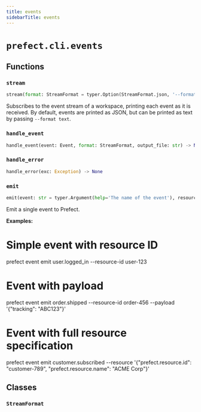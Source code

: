 ```yaml
---
title: events
sidebarTitle: events
---
```


# `prefect.cli.events`

## Functions

### `stream` <sup><a href="https://github.com/PrefectHQ/prefect/blob/main/src/prefect/cli/events.py#L30" target="_blank"><Icon icon="github" style="width: 14px; height: 14px;" /></a></sup>

```python
stream(format: StreamFormat = typer.Option(StreamFormat.json, '--format', help='Output format (json or text)'), output_file: str = typer.Option(None, '--output-file', help='File to write events to'), account: bool = typer.Option(False, '--account', help='Stream events for entire account, including audit logs'), run_once: bool = typer.Option(False, '--run-once', help='Stream only one event'))
```


Subscribes to the event stream of a workspace, printing each event
as it is received. By default, events are printed as JSON, but can be
printed as text by passing `--format text`.


### `handle_event` <sup><a href="https://github.com/PrefectHQ/prefect/blob/main/src/prefect/cli/events.py#L65" target="_blank"><Icon icon="github" style="width: 14px; height: 14px;" /></a></sup>

```python
handle_event(event: Event, format: StreamFormat, output_file: str) -> None
```

### `handle_error` <sup><a href="https://github.com/PrefectHQ/prefect/blob/main/src/prefect/cli/events.py#L79" target="_blank"><Icon icon="github" style="width: 14px; height: 14px;" /></a></sup>

```python
handle_error(exc: Exception) -> None
```

### `emit` <sup><a href="https://github.com/PrefectHQ/prefect/blob/main/src/prefect/cli/events.py#L91" target="_blank"><Icon icon="github" style="width: 14px; height: 14px;" /></a></sup>

```python
emit(event: str = typer.Argument(help='The name of the event'), resource: str = typer.Option(None, '--resource', '-r', help="Resource specification as 'key=value' or JSON. Can be used multiple times."), resource_id: str = typer.Option(None, '--resource-id', help='The resource ID (shorthand for --resource prefect.resource.id=<id>)'), related: Optional[str] = typer.Option(None, '--related', help='Related resources as JSON string'), payload: Optional[str] = typer.Option(None, '--payload', '-p', help='Event payload as JSON string'))
```


Emit a single event to Prefect.

**Examples:**

# Simple event with resource ID
prefect event emit user.logged_in --resource-id user-123

# Event with payload
prefect event emit order.shipped --resource-id order-456 --payload '{"tracking": "ABC123"}'

# Event with full resource specification
prefect event emit customer.subscribed --resource '{"prefect.resource.id": "customer-789", "prefect.resource.name": "ACME Corp"}'


## Classes

### `StreamFormat` <sup><a href="https://github.com/PrefectHQ/prefect/blob/main/src/prefect/cli/events.py#L24" target="_blank"><Icon icon="github" style="width: 14px; height: 14px;" /></a></sup>
